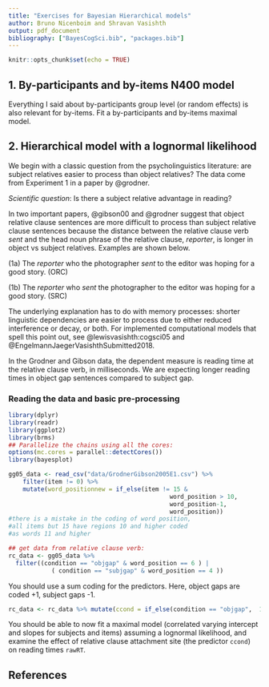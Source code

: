 ```yaml
---
title: "Exercises for Bayesian Hierarchical models"
author: Bruno Nicenboim and Shravan Vasishth
output: pdf_document
bibliography: ["BayesCogSci.bib", "packages.bib"]
---
```


```r
knitr::opts_chunk$set(echo = TRUE)
```
## 1. By-participants and by-items N400 model

Everything I said about by-participants group level (or random effects) is also relevant for by-items. Fit a by-participants and by-items maximal model.


## 2. Hierarchical model with a lognormal likelihood

 We begin with a classic question from the psycholinguistics literature: are subject relatives easier to process than object relatives? The data come from Experiment 1 in a paper by @grodner.

 *Scientific question*: Is there a subject relative advantage in reading?

 In two important papers, @gibson00 and @grodner suggest that object relative clause sentences are more difficult to process than subject relative clause sentences because the distance between the relative clause verb *sent* and the head noun phrase of the relative clause, *reporter*, is longer in object vs subject relatives. Examples are shown below.

 (1a) The *reporter* who the photographer *sent* to the editor was hoping for a good story. (ORC)

 (1b) The *reporter* who *sent* the photographer to the editor was hoping for a good story. (SRC)

 The underlying explanation has to do with memory processes: shorter linguistic dependencies are easier to process due to either reduced interference or decay, or both. For implemented computational models that spell this point out, see @lewisvasishth:cogsci05 and @EngelmannJaegerVasishthSubmitted2018.

 In the Grodner and Gibson data, the dependent measure is reading time at the relative clause verb, in milliseconds. We are expecting longer reading times in object gap sentences compared to subject gap.


### Reading the data and basic pre-processing

```r
library(dplyr)
library(readr)
library(ggplot2)
library(brms)
## Parallelize the chains using all the cores:
options(mc.cores = parallel::detectCores())
library(bayesplot)

gg05_data <- read_csv("data/GrodnerGibson2005E1.csv") %>%
    filter(item != 0) %>%
    mutate(word_positionnew = if_else(item != 15 & 
                                             word_position > 10, 
                                             word_position-1, 
                                             word_position))
#there is a mistake in the coding of word position,
#all items but 15 have regions 10 and higher coded
#as words 11 and higher

## get data from relative clause verb:
rc_data <- gg05_data %>% 
  filter((condition == "objgap" & word_position == 6 ) |
            ( condition == "subjgap" & word_position == 4 ))
```

You should use a sum coding for the predictors. Here, object gaps are coded +1, subject gaps -1.

```r
rc_data <- rc_data %>% mutate(ccond = if_else(condition == "objgap",  1,-1))
```

You should be able to now fit a maximal model (correlated varying intercept and slopes for subjects and items) assuming a lognormal likelihood, and examine the effect of relative clause attachment site (the predictor `ccond`) on reading times `rawRT`.

## References
